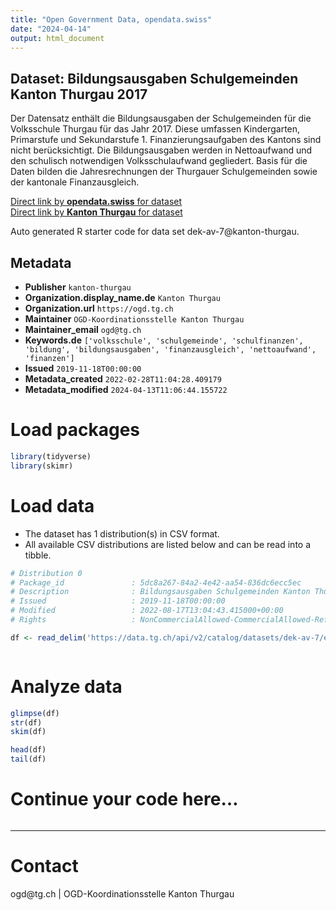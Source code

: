```yaml
---
title: "Open Government Data, opendata.swiss"
date: "2024-04-14"
output: html_document
---
```


## Dataset: Bildungsausgaben Schulgemeinden Kanton Thurgau 2017

Der Datensatz enthält die Bildungsausgaben der Schulgemeinden für die Volksschule Thurgau für das Jahr 2017. Diese umfassen Kindergarten, Primarstufe und Sekundarstufe 1. Finanzierungsaufgaben des Kantons sind nicht berücksichtigt. Die Bildungsausgaben werden in Nettoaufwand und den schulisch notwendigen Volksschulaufwand gegliedert. Basis für die Daten bilden die Jahresrechnungen der Thurgauer Schulgemeinden sowie der kantonale Finanzausgleich.

[Direct link by **opendata.swiss** for dataset](https://opendata.swiss/de/dataset/bildungsausgaben-schulgemeinden-kanton-thurgau-2017)<br>
[Direct link by **Kanton Thurgau** for dataset](https://data.tg.ch/explore/dataset/dek-av-7/)

Auto generated R starter code for data set dek-av-7@kanton-thurgau.

## Metadata

- **Publisher** `kanton-thurgau`
- **Organization.display_name.de** `Kanton Thurgau`
- **Organization.url** `https://ogd.tg.ch`
- **Maintainer** `OGD-Koordinationsstelle Kanton Thurgau`
- **Maintainer_email** `ogd@tg.ch`
- **Keywords.de** `['volksschule', 'schulgemeinde', 'schulfinanzen', 'bildung', 'bildungsausgaben', 'finanzausgleich', 'nettoaufwand', 'finanzen']`
- **Issued** `2019-11-18T00:00:00`
- **Metadata_created** `2022-02-28T11:04:28.409179`
- **Metadata_modified** `2024-04-13T11:06:44.155722`


# Load packages

```r

library(tidyverse)
library(skimr)

```

# Load data

-   The dataset has 1 distribution(s) in CSV format.
-   All available CSV distributions are listed below and can be read into a tibble.

```r

# Distribution 0
# Package_id               : 5dc8a267-84a2-4e42-aa54-836dc6ecc5ec
# Description              : Bildungsausgaben Schulgemeinden Kanton Thurgau 2017 (csv)
# Issued                   : 2019-11-18T00:00:00
# Modified                 : 2022-08-17T13:04:43.415000+00:00
# Rights                   : NonCommercialAllowed-CommercialAllowed-ReferenceRequired

df <- read_delim('https://data.tg.ch/api/v2/catalog/datasets/dek-av-7/exports/csv')



```

# Analyze data

```r

glimpse(df)
str(df)
skim(df)

head(df)
tail(df)

```

# Continue your code here...

```r

```

------------------------------------------------------------------------

# Contact

ogd@tg.ch | OGD-Koordinationsstelle Kanton Thurgau
